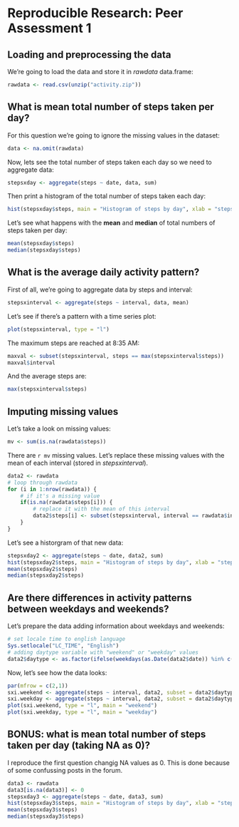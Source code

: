 Reproducible Research: Peer Assessment 1
========================================
  
## Loading and preprocessing the data
We're going to load the data and store it in *rawdata* data.frame:
```r
rawdata <- read.csv(unzip("activity.zip"))
```

## What is mean total number of steps taken per day?
For this question we're going to ignore the missing values in the dataset:
```r
data <- na.omit(rawdata)
```

Now, lets see the total number of steps taken each day so we need to aggregate data:
```r
stepsxday <- aggregate(steps ~ date, data, sum)
```

Then print a histogram of the total number of steps taken each day:
```r
hist(stepsxday$steps, main = "Histogram of steps by day", xlab = "steps x day")
```

Let's see what happens with the **mean** and **median** of total numbers of steps taken per day:

```r
mean(stepsxday$steps)
median(stepsxday$steps)
```

## What is the average daily activity pattern?
First of all, we're going to aggregate data by steps and interval:

```r
stepsxinterval <- aggregate(steps ~ interval, data, mean)
```

Let's see if there's a pattern with a time series plot:

```r
plot(stepsxinterval, type = "l")
```

The maximum steps are reached at 8:35 AM:

```r
maxval <- subset(stepsxinterval, steps == max(stepsxinterval$steps))
maxval$interval
```

And the average steps are:

```r
max(stepsxinterval$steps)
```

## Imputing missing values
Let's take a look on missing values:
```r
mv <- sum(is.na(rawdata$steps))
```

There are `r mv` missing values. Let's replace these missing values with the mean of each interval (stored in *stepsxinterval*).

```r
data2 <- rawdata
# loop through rawdata
for (i in 1:nrow(rawdata)) {
    # if it's a missing value
    if(is.na(rawdata$steps[i])) {
        # replace it with the mean of this interval
        data2$steps[i] <- subset(stepsxinterval, interval == rawdata$interval[i])$steps
    }
}
```

Let's see a historgram of that new data:
```r
stepsxday2 <- aggregate(steps ~ date, data2, sum)
hist(stepsxday2$steps, main = "Histogram of steps by day", xlab = "steps x day")
mean(stepsxday2$steps)
median(stepsxday2$steps)
```

## Are there differences in activity patterns between weekdays and weekends?
Let's prepare the data adding information about weekdays and weekends:
```r
# set locale time to english language
Sys.setlocale("LC_TIME", "English")
# adding daytype variable with "weekend" or "weekday" values
data2$daytype <- as.factor(ifelse(weekdays(as.Date(data2$date)) %in% c("Saturday","Sunday"), "weekend", "weekday"))
```

Now, let's see how the data looks:
```r
par(mfrow = c(2,1))
sxi.weekend <- aggregate(steps ~ interval, data2, subset = data2$daytype == "weekend", mean)
sxi.weekday <- aggregate(steps ~ interval, data2, subset = data2$daytype == "weekday", mean)
plot(sxi.weekend, type = "l", main = "weekend")
plot(sxi.weekday, type = "l", main = "weekday")
```
## BONUS: what is mean total number of steps taken per day (taking NA as 0)?

I reproduce the first question changig NA values as 0. This is done because of some confussing posts in the forum.

```r
data3 <- rawdata
data3[is.na(data3)] <- 0
stepsxday3 <- aggregate(steps ~ date, data3, sum)
hist(stepsxday3$steps, main = "Histogram of steps by day", xlab = "steps x day")
mean(stepsxday3$steps)
median(stepsxday3$steps)
```
